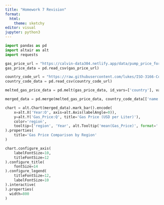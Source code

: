 ```yaml
---
title: "Homework 7 Revision"
format: 
  html:
    theme: sketchy
editor: visual
jupyter: python3
---
```



```python
import pandas as pd
import altair as alt
import requests

gas_price_url = "https://calvin-data304.netlify.app/data/pump_price_for_gasoline_us_per_liter.csv"
gas_price_data = pd.read_csv(gas_price_url)

country_code_url = "https://raw.githubusercontent.com/lukes/ISO-3166-Countries-with-Regional-Codes/master/all/all.csv"
country_code_data = pd.read_csv(country_code_url)

melted_gas_price_data = pd.melt(gas_price_data, id_vars=['country'], var_name='Year', value_name='Gas_Price')

merged_data = pd.merge(melted_gas_price_data, country_code_data[['name', 'alpha-3', 'region']], left_on='country', right_on='name')

```

```python
chart = alt.Chart(merged_data).mark_bar().encode(
    x=alt.X('Year:O', axis=alt.Axis(labelAngle=0)),
    y=alt.Y('Gas_Price:Q', title='Gas Price (USD per Liter)'),
    color='region',
    tooltip=['region', 'Year', alt.Tooltip('mean(Gas_Price)', format='.2f')]
).properties(
    title='Gas Price Comparison by Region'
)

chart.configure_axis(
    labelFontSize=10,
    titleFontSize=12
).configure_title(
    fontSize=14
).configure_legend(
    titleFontSize=12,
    labelFontSize=10
).interactive(
).properties(
  width=800
)
```

